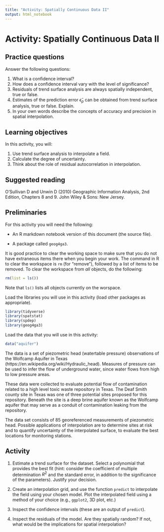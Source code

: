 ```yaml
---
title: "Activity: Spatially Continuous Data II"
output: html_notebook
---
```


# Activity: Spatially Continuous Data II

## Practice questions

Answer the following questions:

1. What is a confidence interval?
2. How does a confidence interval vary with the level of significance?
3. Residuals of trend surface analysis are always spatially independent, true or false.
4. Estimates of the prediction error $\hat{\epsilon}_p$ can be obtained from trend surface analysis, true or false. Explain.
5. In your own words describe the concepts of accuracy and precision in spatial interpolation.

## Learning objectives

In this activity, you will:

1. Use trend surface analysis to interpolate a field.
2. Calculate the degree of uncertainty.
3. Think about the role of residual autocorrelation in interpolation.

## Suggested reading

O'Sullivan D and Unwin D (2010) Geographic Information Analysis, 2nd Edition, Chapters 8 and 9. John Wiley & Sons: New Jersey.

## Preliminaries

For this activity you will need the following:

* An R markdown notebook version of this document (the source file).

* A package called `geog4ga3`.

It is good practice to clear the working space to make sure that you do not have extraneous items there when you begin your work. The command in R to clear the workspace is `rm` (for "remove"), followed by a list of items to be removed. To clear the workspace from _all_ objects, do the following:
```r
rm(list = ls())
```

Note that `ls()` lists all objects currently on the worspace.

Load the libraries you will use in this activity (load other packages as appropriate). 
```r
library(tidyverse)
library(spatstat)
library(spdep)
library(geog4ga3)
```

Load the data that you will use in this activity:
```r
data("aquifer")
```

The data is a set of piezometric head (watertable pressure) observations of the Wolfcamp Aquifer in Texas (https://en.wikipedia.org/wiki/Hydraulic_head). Measures of pressure can be used to infer the flow of underground water, since water flows from high to low pressure areas.

These data were collected to evaluate potential flow of contamination related to a high level toxic waste repository in Texas. The Deaf Smith county site in Texas was one of three potential sites proposed for this repository. Beneath the site is a deep brine aquifer known as the Wolfcamp aquifer that may serve as a conduit of contamination leaking from the repository.

The data set consists of 85 georeferenced measurements of piezometric head. Possible applications of interpolation are to determine sites at risk and to quantify uncertainty of the interpolated surface, to evaluate the best locations for monitoring stations.

## Activity

1. Estimate a trend surface for the dataset. Select a polynomial that provides the best fit (hint: consider the coefficient of multiple determination $R^2$ and the standard error, in addition to the significance of the parameters). Justify your decision.

2. Create an interpolation grid, and use the function `predict` to interpolate the field using your chosen model. Plot the interpolated field using a method of your choice (e.g., `ggplot2`, 3D plot, etc.)

3. Inspect the confidence intervals (these are an output of `predict`).

4. Inspect the residuals of the model. Are they spatially random? If not, what would be the implications for spatial interpolation?